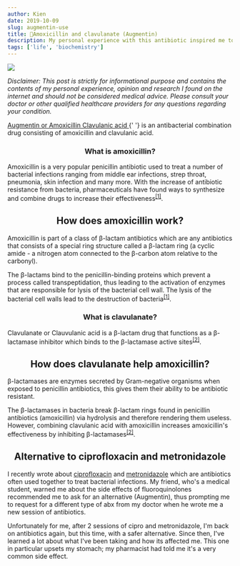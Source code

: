 ```yaml
---
author: Kien
date: 2019-10-09
slug: augmentin-use
title: 💊Amoxicillin and clavulanate (Augmentin)
description: My personal experience with this antibiotic inspired me to write a bite-sized explanation on how amoxicillin and clavulante works.
tags: ['life', 'biochemistry']
---
```


![](https://images.unsplash.com/photo-1567427361984-0cbe7396fc6c?ixlib=rb-1.2.1&ixid=eyJhcHBfaWQiOjEyMDd9&auto=format&fit=crop&w=1357&q=80)

_Disclaimer: This post is strictly for informational purpose and contains the contents of my personal experience, opinion and research I found on the internet and should not be considered medical advice. Please consult your doctor or other qualified healthcare providers for any questions regarding your condition._

<p>
  <a href="https://en.wikipedia.org/wiki/Amoxicillin/clavulanic_acid" target="_blank">
    Augmentin or Amoxicillin Clavulanic acid
  </a>{' '}
  is an antibacterial combination drug consisting of amoxicillin and clavulanic acid.
</p>

### <center>What is amoxicillin? </center>

Amoxicillin is a very popular penicillin antibiotic used to treat a number of bacterial infections ranging from middle ear infections, strep throat, pneumonia, skin infection and many more. With the increase of antibiotic resistance from bacteria, pharmaceuticals have found ways to synthesize and combine drugs to increase their effectiveness<sup><a href="https://www.ncbi.nlm.nih.gov/books/NBK482250/" target="_blank">[1]</a></sup>.

## <center>How does amoxicillin work?</center>

Amoxicillin is part of a class of β-lactam antibiotics which are any antibiotics that consists of a special ring structure called a β-lactam ring (a cyclic amide - a nitrogen atom connected to the β-carbon atom relative to the carbonyl).

The β-lactams bind to the penicillin-binding proteins which prevent a process called transpeptidation, thus leading to the activation of enzymes that are responsible for lysis of the bacterial cell wall. The lysis of the bacterial cell walls lead to the destruction of bacteria<sup><a href="https://www.ncbi.nlm.nih.gov/books/NBK482250/" target="_blank">[1]</a></sup>.

### <center>What is clavulanate?</center>

Clavulanate or Clauvulanic acid is a β-lactam drug that functions as a β-lactamase inhibitor which binds to the β-lactamase active sites<sup><a href="https://www.accessdata.fda.gov/drugsatfda_docs/label/2008/050575s037550597s044050725s025050726s019lbl.pdf" target="_blank">[2]</a></sup>.

## <center>How does clavulanate help amoxicillin?</center>

β-lactamases are enzymes secreted by Gram-negative organisms when exposed to penicillin antibiotics, this gives them their ability to be antibiotic resistant.

The β-lactamases in bacteria break β-lactam rings found in penicillin antibiotics (amoxicillin) via hydrolysis and therefore rendering them useless. However, combining clavulanic acid with amoxicillin increases amoxicillin's effectiveness by inhibiting β-lactamases<sup><a href="https://www.accessdata.fda.gov/drugsatfda_docs/label/2008/050575s037550597s044050725s025050726s019lbl.pdf" target="_blank">[2]</a></sup>.

## <center>Alternative to ciprofloxacin and metronidazole</center>

I recently wrote about [ciprofloxacin](/blog/cipro-zzz/) and [metronidazole](/blog/flagyl-and-food-in-OH/) which are antibiotics often used together to treat bacterial infections. My friend, who's a medical student, warned me about the side effects of fluoroquinolones recommended me to ask for an alternative (Augmentin), thus prompting me to request for a different type of abx from my doctor when he wrote me a new session of antibiotics.

Unfortunately for me, after 2 sessions of cipro and metronidazole, I'm back on antibiotics again, but this time, with a safer alternative. Since then, I've learned a lot about what I've been taking and how its affected me. This one in particular upsets my stomach; my pharmacist had told me it's a very common side effect.

